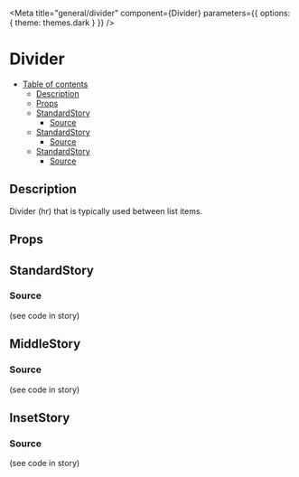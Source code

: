 
<Meta
	title="general/divider"
	component={Divider}
	parameters={{
		options: {
			theme: themes.dark
		}
	}}
/>

# Divider

- [Table of contents](#divider)
  * [Description](#description)
  * [Props](#props)
  * [StandardStory](#standardstory)
    + [Source](#source)
  * [StandardStory](#middlestory)
    + [Source](#source)
  * [StandardStory](#insetstory)
    + [Source](#source)

## Description
Divider (hr) that is typically used between list items.

## Props
<Props of={Divider} />

## StandardStory
<Preview>
	<Story name="standard">
		<List>
			<ListItem>
				<ListItemText primary="Banana" />
			</ListItem>
			<Divider list={true} />
			<ListItem>
				<ListItemText primary="Apple" />
			</ListItem>
		</List>
	</Story>
</Preview>

### Source
(see code in story)

## MiddleStory
<Preview>
	<Story name="middle">
		<List>
			<ListItem>
				<ListItemText primary="Banana" />
			</ListItem>
			<Divider list={true} variant="middle" />
			<ListItem>
				<ListItemText primary="Apple" />
			</ListItem>
		</List>
	</Story>
</Preview>

### Source
(see code in story)

## InsetStory
<Preview>
	<Story name="inset">
		<List>
			<ListItem>
				<ListItemIcon>
					<FaBacon />
				</ListItemIcon>
				<ListItemText primary="Banana" />
			</ListItem>
			<Divider list={true} variant="inset" />
			<ListItem>
				<ListItemIcon>
					<FaApple />
				</ListItemIcon>
				<ListItemText primary="Apple" />
			</ListItem>
		</List>
	</Story>
</Preview>

### Source
(see code in story)
